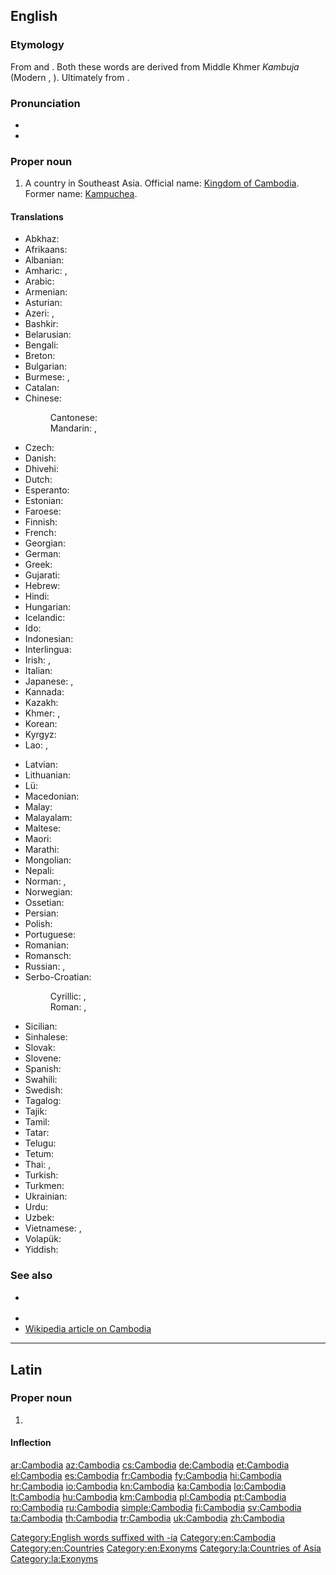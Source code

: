 ==English==
{{wikipedia}}

===Etymology===
From {{etyl|fr|en}} {{m|fr|Cambodge}} and {{etyl|pt|en}} {{m|pt|Camboja}}. Both these words are derived from Middle Khmer ''Kambuja'' (Modern {{etyl|km|en}}, {{m|km|កម្ពុជា}}). Ultimately from {{etyl|sa|en}} {{m|sa|काम्बोज|tr=kāmbōja||the name of a tribe mentioned in Hindu scripture}}.

===Pronunciation===
* {{IPA|[kæm'boʊdi.ə]|lang=en}}
* {{audio|En-us-Cambodia.ogg|Audio (US)|lang=en}}

===Proper noun===
{{en-proper noun}}

# A country in Southeast Asia. Official name: [[Kingdom of Cambodia]]. Former name: [[Kampuchea]].

====Translations====
{{trans-top|country in Southeast Asia}}
* Abkhaz: {{t|ab|Камбоџа}}
* Afrikaans: {{t|af|Kambodja}}
* Albanian: {{t+|sq|Kamboxhia|f}}
* Amharic: {{t|am|ካምቦዲያ|sc=Ethi}}, {{t|am|ካምቦድያ|sc=Ethi}}
* Arabic: {{t|ar|كَامْبُودِيَا|f|tr=kambūdiyā, kambōdyā}}
* Armenian: {{t|hy|Կամբոջա}}
* Asturian: {{t+|ast|Camboya}}
* Azeri: {{t+|az|Kamboca}}, {{t|az|Kamboçiya}}
* Bashkir: {{t|ba|Камбоджа}}
* Belarusian: {{t|be|Камбо́джа|f}}
* Bengali: {{t|bn|কম্বোডিয়া}}
* Breton: {{t|br|Kambodja}}
* Bulgarian: {{t+|bg|Камбо́джа|f}}
* Burmese: {{t|my|ကမ္ဘောဒီးယား|sc=Mymr}}, {{t|my|ကမ္ဗောဒီးယား|sc=Mymr}}
* Catalan: {{t+|ca|Cambodja|f}}
* Chinese:
*: Cantonese: {{t|yue|柬埔寨|tr=gaan2 bou3 zaai6}}
*: Mandarin: {{t+|cmn|柬埔寨|tr=Jiǎnpǔzhài}}, {{t+|cmn|高棉|tr=Gāomián}}
* Czech: {{t+|cs|Kambodža|f}}
* Danish: {{t|da|Cambodja}}
* Dhivehi: {{t|dv|ކެމްބޯޑިއާ|sc=Thaa}}
* Dutch: {{t+|nl|Cambodja}}
* Esperanto: {{t+|eo|Kamboĝo}}
* Estonian: {{t+|et|Kambodža}}
* Faroese: {{t|fo|Kambodja|n}}
* Finnish: {{t+|fi|Kambodža}}
* French: {{t+|fr|Cambodge|m}}
* Georgian: {{t|ka|კამბოჯა|sc=Geor}}
* German: {{t+|de|Kambodscha|n}}
* Greek: {{t+|el|Καμπότζη|f}}
* Gujarati: {{t|gu|કમ્બોડીયા}}
* Hebrew: {{t|he|קַמְבּוֹדְיָה|f|tr=kambodia}}
* Hindi: {{t+|hi|कम्बोडिया|m}}
* Hungarian: {{t+|hu|Kambodzsa}}
* Icelandic: {{t+|is|Kambódía|f}}
* Ido: {{t+|io|Kambodja}}
* Indonesian: {{t+|id|Kamboja}}
* Interlingua: {{t|ia|Cambodia}}
* Irish: {{t|ga|Cambóid|f|alt=An Chambóid}}, {{t|ga|Ríocht na Cambóide|f}}
* Italian: {{t+|it|Cambogia|f}}
* Japanese: {{t+|ja|カンボジア|tr=Kambojia}}, {{t|ja|カンボディア|tr=Kambodia}}
* Kannada: {{t+|kn|ಕಾಂಬೋಡಿಯ}}
* Kazakh: {{t+|kk|Камбоджа}}
* Khmer: {{t|km|ស្រុកខ្មែរ}}, {{t+|km|កម្ពុជា}}
* Korean: {{t|ko|^캄보디아}}
* Kyrgyz: {{t+|ky|Камбоджа}}
* Lao: {{t|lo|ກຳພູຊາ}}, {{t+|lo|ກຳປູເຈຍ}}
{{trans-mid}}
* Latvian: {{t|lv|Kambodža|f}}
* Lithuanian: {{t+|lt|Kambodža|f}}
* Lü: {{t|khb|ᦶᦋᧃᦘᦴᦈᦻᧈ}}
* Macedonian: {{t+|mk|Камбо́џа|f}}
* Malay: {{t+|ms|Kemboja}}
* Malayalam: {{t|ml|കംബോഡിയ}}
* Maltese: {{t|mt|Kambodja|alt=il-Kambodja|f}}
* Maori: {{t|mi|Kamupōtia}}
* Marathi: {{t|mr|कंबोडिया}}
* Mongolian: {{t|mn|Камбож}}
* Nepali: {{t|ne|कम्बोडिया}}
* Norman: {{t|nrf|Cambodge|f}}, {{t|nrf|Cambodia|f}}
* Norwegian: {{t+|no|Kambodsja}}
* Ossetian: {{t|os|Камбоджӕ}}
* Persian: {{t+|fa|کامبوج|tr=kâmboj}}
* Polish: {{t+|pl|Kambodża|f}}
* Portuguese: {{t+|pt|Camboja|f}}
* Romanian: {{t+|ro|Cambodgia|f}}
* Romansch: {{t|rm|Cambodscha|f}}
* Russian: {{t+|ru|Камбо́джа|f}}, {{qualifier|former name}} {{t|ru|Кампу́чи́я|f}}
* Serbo-Croatian:
*: Cyrillic: {{t|sh|Камбоџа|f}}, {{qualifier|old name}} {{t|sh|Кампучија|f}}
*: Roman: {{t+|sh|Kambodža|f}}, {{qualifier|old name}} {{t|sh|Kampučija|f}}
* Sicilian: {{t|scn|Camboggia|f}}
* Sinhalese: {{t|si|කාම්‍බෝජය|sc=Sinh}}
* Slovak: {{t+|sk|Kambodža|f}}
* Slovene: {{t+|sl|Kambodža|f}}
* Spanish: {{t+|es|Camboya|f}}
* Swahili: {{t|sw|Kamboja}}
* Swedish: {{t+|sv|Kambodja}}
* Tagalog: {{t|tl|Kambodya}}
* Tajik: {{t|tg|Камбоҷа|sc=Cyrl}}
* Tamil: {{t|ta|கம்போடியா}}
* Tatar: {{t|tt|Камбоҗа|sc=Cyrl}}
* Telugu: {{t+|te|కంబోడియా}}
* Tetum: {{t|tet|kamboja}}
* Thai: {{qualifier|official}} {{t+|th|กัมพูชา}}, {{qualifier|dialect}} {{t+|th|เขมร}}
* Turkish: {{t+|tr|Kamboçya}}
* Turkmen: {{t|tk|Kamboja}}
* Ukrainian: {{t+|uk|Камбо́джа|f|sc=Cyrl}}
* Urdu: {{t|ur|کمبوڈیا|m|tr=kamboḍiyā|sc=ur-Arab}}
* Uzbek: {{t+|uz|Kambodja}}
* Vietnamese: {{t|vi|Căm Bốt}}, {{t+|vi|Cao Miên}}
* Volapük: {{t+|vo|Kambocän}}
* Yiddish: {{t|yi|קאַמבאָדזשע|sc=Hebr}}
{{trans-bottom}}

===See also===
* {{l|en|Kampuchea}} {{qualifier|former English name}}
* {{l|en|Appendix:Countries of the world|Countries of the world}}
* [[w:Cambodia|Wikipedia article on Cambodia]]

[[Category:English words suffixed with -ia]]
[[Category:en:Cambodia]]
[[Category:en:Countries]]
[[Category:en:Exonyms]]

----

==Latin==
{{wikipedia|lang=la}}

===Proper noun===
{{la-proper noun|Cambodia|Cambodiae|f|first}}

# {{lb|la|New Latin}} {{l|en|Cambodia}}

====Inflection====
{{la-decl-1st|num=sg|Cambodi}}

[[Category:la:Countries of Asia]]
[[Category:la:Exonyms]]

[[ar:Cambodia]]
[[az:Cambodia]]
[[cs:Cambodia]]
[[de:Cambodia]]
[[et:Cambodia]]
[[el:Cambodia]]
[[es:Cambodia]]
[[fr:Cambodia]]
[[fy:Cambodia]]
[[hi:Cambodia]]
[[hr:Cambodia]]
[[io:Cambodia]]
[[kn:Cambodia]]
[[ka:Cambodia]]
[[lo:Cambodia]]
[[lt:Cambodia]]
[[hu:Cambodia]]
[[km:Cambodia]]
[[pl:Cambodia]]
[[pt:Cambodia]]
[[ro:Cambodia]]
[[ru:Cambodia]]
[[simple:Cambodia]]
[[fi:Cambodia]]
[[sv:Cambodia]]
[[ta:Cambodia]]
[[th:Cambodia]]
[[tr:Cambodia]]
[[uk:Cambodia]]
[[zh:Cambodia]]